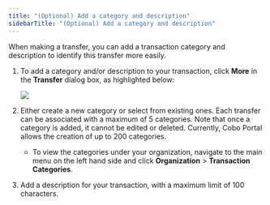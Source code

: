 ```yaml
---
title: "(Optional) Add a category and description"
sidebarTitle: "(Optional) Add a category and description"
---
```

When making a transfer, you can add a transaction category and description to identify this transfer more easily.

1. To add a category and/or description to your transaction, click **More** in the **Transfer** dialog box, as highlighted below:

   <img src="/en/images/transfers/more.png" className="screenshot_modal"/>

2. Either create a new category or select from existing ones. Each transfer can be associated with a maximum of 5 categories. Note that once a category is added, it cannot be edited or deleted. Currently, Cobo Portal allows the creation of up to 200 categories.
    - To view the categories under your organization, navigate to the main menu on the left hand side and click **Organization** > **Transaction Categories**.
3. Add a description for your transaction, with a maximum limit of 100 characters.
